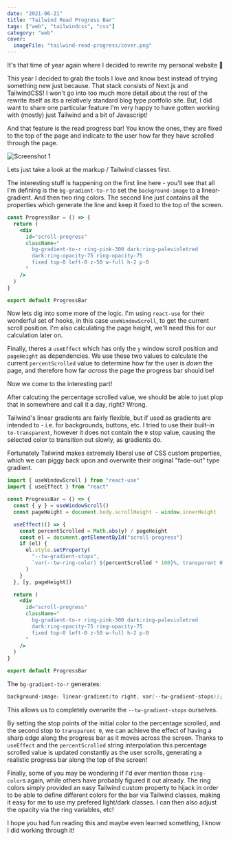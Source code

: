 ```yaml
---
date: "2021-06-21"
title: "Tailwind Read Progress Bar"
tags: ["web", "tailwindcss", "css"]
category: "web"
cover:
  imageFile: "tailwind-read-progress/cover.png"
---
```


It's that time of year again where I decided to rewrite my personal website 🎉

This year I decided to grab the tools I love and know best instead of trying something new just because. That stack consists of Next.js and TailwindCSS! I won't go into too much more detail about the rest of the rewrite itself as its a relatively standard blog type portfolio site. But, I did want to share one particular feature I'm very happy to have gotten working with (mostly) just Tailwind and a bit of Javascript!

And that feature is the read progress bar! You know the ones, they are fixed to the top of the page and indicate to the user how far they have scrolled through the page.

![Screenshot 1](/assets/blog/tailwind-read-progress/progress.png)

Lets just take a look at the markup / Tailwind classes first.

The interesting stuff is happening on the first line here - you'll see that all I'm defining is the `bg-gradient-to-r` to set the `background-image` to a linear-gradient. And then two ring colors. The second line just contains all the properties which generate the line and keep it fixed to the top of the screen.

<CodeEditor title="src/components/ProgressBar.tsx">

```jsx
const ProgressBar = () => {
  return (
    <div
      id="scroll-progress"
      className="
        bg-gradient-to-r ring-pink-300 dark:ring-palevioletred
        dark:ring-opacity-75 ring-opacity-75
        fixed top-0 left-0 z-50 w-full h-2 p-0 
      "
    />
  )
}

export default ProgressBar
```

</CodeEditor>

Now lets dig into some more of the logic. I'm using `react-use` for their wonderful set of hooks, in this case `useWindowScroll`, to get the current scroll position. I'm also calculating the page height, we'll need this for our calculation later on.

Finally, theres a `useEffect` which has only the `y` window scroll position and `pageHeight` as dependencies. We use these two values to calculate the current `percentScrolled` value to determine how far the user is _down_ the page, and therefore how far _across_ the page the progress bar should be!

Now we come to the interesting part!

After calcuting the percentage scrolled value, we should be able to just plop that in somewhere and call it a day, right? Wrong.

Tailwind's linear gradients are fairly flexible, but if used as gradients are intended to - i.e. for backgrounds, buttons, etc. I tried to use their built-in `to-transparent`, however it does not contain the `0` stop value, causing the selected color to transition out slowly, as gradients do.

Fortunately Tailwind makes extremely liberal use of CSS custom properties, which we can piggy back upon and overwrite their original "fade-out" type gradient.

<CodeEditor title="src/components/ProgressBar.tsx">

```jsx
import { useWindowScroll } from "react-use"
import { useEffect } from "react"

const ProgressBar = () => {
  const { y } = useWindowScroll()
  const pageHeight = document.body.scrollHeight - window.innerHeight

  useEffect(() => {
    const percentScrolled = Math.abs(y) / pageHeight
    const el = document.getElementById("scroll-progress")
    if (el) {
      el.style.setProperty(
        "--tw-gradient-stops",
        `var(--tw-ring-color) ${percentScrolled * 100}%, transparent 0`
      )
    }
  }, [y, pageHeight])

  return (
    <div
      id="scroll-progress"
      className="
        bg-gradient-to-r ring-pink-300 dark:ring-palevioletred
        dark:ring-opacity-75 ring-opacity-75
        fixed top-0 left-0 z-50 w-full h-2 p-0 
      "
    />
  )
}

export default ProgressBar
```

</CodeEditor>

The `bg-gradient-to-r` generates:

<CodeEditor>

```css
background-image: linear-gradient(to right, var(--tw-gradient-stops));
```

</CodeEditor>

This allows us to completely overwrite the `--tw-gradient-stops` ourselves.

By setting the stop points of the initial color to the percentage scrolled, and the second stop to `transparent 0`, we can achieve the effect of having a sharp edge along the progress bar as it moves across the screen. Thanks to `useEffect` and the `percentScrolled` string interpolation this percentage scrolled value is updated constantly as the user scrolls, generating a realistic progress bar along the top of the screen!

Finally, some of you may be wondering if I'd ever mention those `ring-color`s again, while others have probably figured it out already. The ring colors simply provided an easy Tailwind custom property to hijack in order to be able to define different colors for the bar via Tailwind classes, making it easy for me to use my prefered light/dark classes. I can then also adjust the opacity via the ring variables, etc!

I hope you had fun reading this and maybe even learned something, I know I did working through it!
